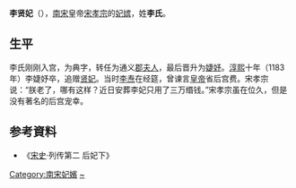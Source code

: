 {{東亞女性歷史人物
|名稱 =李賢妃
|身份 =南宋妃嫔
|國家 =
|屆數 =
|最高職務 =
|前任 = 
|繼任 = 
|畫像=
|說明=
|姓=李
|名=
|姓名=
|字=
|官職 =
|封爵 =
|职业 =
|位號=賢妃
|位階
|御稱號 =<!--日本皇族之稱號-->
|宮號1 =<!--日本皇族之宮號-->
|宮號2 =<!--朝鮮王族之宮號-->
|封地 =
|神號 =
|尊號 =
|族裔 = 
|旗籍 =<!--清朝旗人專用-->
|氏族 =
|府邸 =
|世系 = 
|初名 =
|乳名 =<!--日本、朝鮮、琉球以外人物用-->
|幼名 =<!--日本人用-->
|兒名 =<!--朝鮮人用-->
|童名 =<!--琉球人用-->
|小字=
|號=
|法號=
|院號=
|其他名號=
|出生年=
|出生地=
|婚年=
|逝世年=1183年
|逝世地=
|諡號=
|墳墓=
|父親=
|嫡母=
|母親=
|夫=[[宋孝宗|宋孝宗]]
|婚姻名份=
|夫之父=[[趙子偁|趙子偁]]
|夫之母=[[秀安僖王夫人|张氏]]
|夫之嫡母=
|兄弟=
|姊妹=
|嫡兄弟=
|嫡姊妹=
|庶兄弟=
|庶姊妹=
|同胞兄弟=
|同胞姊妹=
|異母兄弟=
|異母姊妹=
|異父兄弟=
|異父姊妹=
|繼兄弟=
|繼姊妹=
|子=
|女=
|養子=
|養女=
|繼女=
|其他親屬 =
|經歷 = 
|著作 =
|注釋=
}}
'''李贤妃'''（{{bd|？||1183年||}}），[[南宋|南宋]]皇帝[[宋孝宗|宋孝宗]]的[[妃嫔|妃嫔]]，姓'''李氏'''。
== 生平 ==
李氏刚刚入宫，为典字，转任为通义[[郡夫人|郡夫人]]，最后晋升为[[婕妤|婕妤]]。[[淳熙|淳熙]]十年（1183年）李婕妤卒，追赠[[贤妃|贤妃]]。当时[[李焘|李焘]]在经筵，曾谏言[[皇帝|皇帝]]省后宫费。宋孝宗说：“朕老了，哪有这样？近日安葬李妃只用了三万缗钱。”宋孝宗虽在位久，但是没有著名的后宫宠幸。
　　
== 参考資料 ==
*《[[宋史|宋史]]·列传第二 后妃下》

[[Category:南宋妃嬪|Category:南宋妃嬪]]
[[Category:李姓|~]]